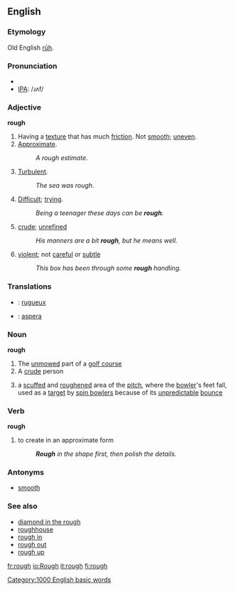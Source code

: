==English==
===Etymology===
Old English [[ruh|rūh]].

===Pronunciation===
*{{audio|en-us-rough.ogg|Audio (US)}}
*[[IPA]]: /ɹʌf/

===Adjective===
'''rough'''
#Having a [[texture]] that has much [[friction]].  Not [[smooth]]; [[uneven]].
#[[Approximate]]. 
#:''A rough estimate''.
#[[Turbulent]]. 
#:''The sea was rough''.
#[[Difficult]]; [[trying]].
#:''Being a teenager these days can be '''rough'''.''
#[[crude]]; [[unrefined]]
#:''His manners are a bit '''rough''', but he means well.''
#[[violent]]; not [[careful]] or [[subtle]]
#:''This box has been through some '''rough''' handling.''

===Translations===

* {{fr}}: [[rugueux]]
* {{io}}: [[aspera]]

===Noun===
'''rough'''
#The [[unmowed]] part of a [[golf course]]
#A [[crude]] person
#{{cricket}} a [[scuffed]] and [[roughened]] area of the [[pitch]], where the [[bowler]]'s feet fall, used as a [[target]] by [[spin bowler]]s because of its [[unpredictable]] [[bounce]]

===Verb===
'''rough'''
# to create in an approximate form
#:'''''Rough''' in the shape first, then polish the details.''

===Antonyms===
*[[smooth]]

===See also===
*[[diamond in the rough]]
*[[roughhouse]]
*[[rough in]]
*[[rough out]]
*[[rough up]]

[[Category:1000 English basic words]]

[[fr:rough]]
[[io:Rough]]
[[it:rough]]
[[fi:rough]]